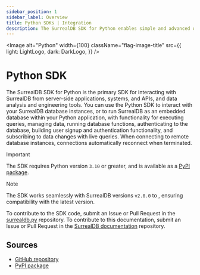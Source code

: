 ---
sidebar_position: 1
sidebar_label: Overview
title: Python SDKs | Integration
description: The SurrealDB SDK for Python enables simple and advanced querying of a remote or embedded database.
---


<Image
    alt="Python"
    width={100}
    className="flag-image-title"
    src={{
        light: LightLogo,
        dark: DarkLogo,
    }}
/>

# Python SDK

The SurrealDB SDK for Python is the primary SDK for interacting with SurrealDB from server-side applications, systems, and APIs, and data analysis and engineering tools. You can use the Python SDK to interact with your SurrealDB database instances, or to run SurrealDB as an embedded database within your Python application, with functionality for executing queries, managing data, running database functions, authenticating to the database, building user signup and authentication functionality, and subscribing to data changes with live queries. When connecting to remote database instances, connections automatically reconnect when terminated.

> [!IMPORTANT]
> The SDK requires Python version `3.10` or greater, and is available as a [PyPI package](https://pypi.org/project/surrealdb/).

> [!NOTE]
> The SDK works seamlessly with SurrealDB versions `v2.0.0` to <Version />, ensuring compatibility with the latest version.

To contribute to the SDK code, submit an Issue or Pull Request in the [surrealdb.py](https://github.com/surrealdb/surrealdb.py) repository. To contribute to this documentation, submit an Issue or Pull Request in the [SurrealDB documentation](https://github.com/surrealdb/docs.surrealdb.com) repository.

## Sources

- [GitHub repository](https://github.com/surrealdb/surrealdb.py)
- [PyPI package](https://pypi.org/project/surrealdb/)
